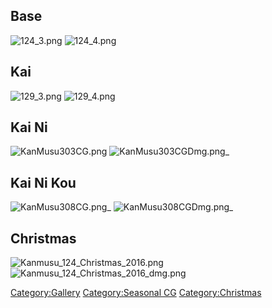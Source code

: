 ==Base==

[[File:124_3.png]] [[File:124_4.png]]

==Kai==

[[File:129_3.png]] [[File:129_4.png]]

==Kai Ni==

[[File:KanMusu303CG.png]] [[File:KanMusu303CGDmg.png ‎]]

==Kai Ni Kou==

[[File:KanMusu308CG.png ‎]] [[File:KanMusu308CGDmg.png ‎]]

==Christmas==

[[File:Kanmusu 124 Christmas 2016.png]] [[File:Kanmusu 124 Christmas 2016 dmg.png]]

[[Category:Gallery]]
[[Category:Seasonal CG]] [[Category:Christmas]]
